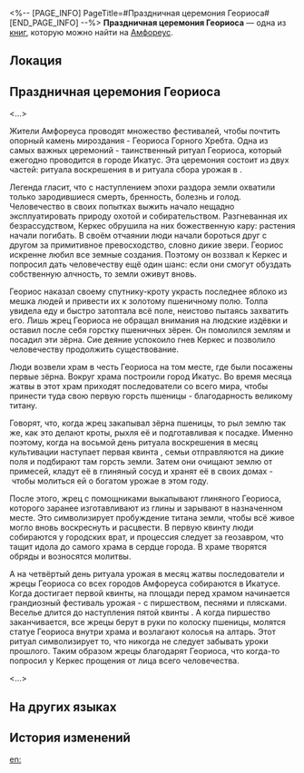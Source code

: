 <%-- [PAGE_INFO]
PageTitle=#Праздничная церемония Геориоса#
[END_PAGE_INFO] --%>
{{Дополнить}}
{{Книга Инфобокс
|id           = 438
|partIds      = 190740
|Название     = 
|Изображение  = Предмет Книга Амфореус 4.png
|Мир          = Амфореус
|Томов        = 1
|Автор        = <!--нужно добавить-->
|Описание     = Здесь описаны важнейшие ритуалы восхваления божества, проводимые последователями Геориоса на Амфореусе.
|Том1         = {{tx}}
|Источник1    = {{tx|Отсутствует источник}}
|Персонажи    = 
|Фракции      = 
}}
'''Праздничная церемония Геориоса''' — одна из [[Книги|книг]], которую можно найти на [[Амфореус]].

==Локация==
{{Отметка карты|<!--название карты-->|<!--id отметки-->}}

==Праздничная церемония Геориоса==
<...>

Жители Амфореуса проводят множество фестивалей, чтобы почтить опорный камень мироздания - Геориоса Горного Хребта. Одна из самых важных церемоний - таинственный ритуал Геориоса, который ежегодно проводится в городе Икатус. Эта церемония состоит из двух частей: ритуала воскрешения в {{Rubi|месяц культивации|четвёртый месяц}} и ритуала сбора урожая в {{Rubi|месяц жатвы|восьмой месяц}}.

Легенда гласит, что с наступлением эпохи раздора земли охватили только зародившиеся смерть, бренность, болезнь и голод. Человечество в своих попытках выжить начало нещадно эксплуатировать природу охотой и собирательством. Разгневанная их безрассудством, Керкес обрушила на них божественную кару: растения начали погибать. В своём отчаянии люди начали бороться друг с другом за примитивное превосходство, словно дикие звери. Геориос искренне любил все земные создания. Поэтому он воззвал к Керкес и попросил дать человечеству ещё один шанс: если они смогут обуздать собственную алчность, то земли оживут вновь.

Геориос наказал своему спутнику-кроту украсть последнее яблоко из мешка людей и привести их к золотому пшеничному полю. Толпа увидела еду и быстро затоптала всё поле, неистово пытаясь захватить его. Лишь жрец Геориоса не обращал внимания на людские издёвки и оставил после себя горстку пшеничных зёрен. Он помолился землям и посадил эти зёрна. Сие деяние успокоило гнев Керкес и позволило человечеству продолжить существование.

Люди возвели храм в честь Геориоса на том месте, где были посажены первые зёрна. Вокруг храма построили город Икатус. Во время месяца жатвы в этот храм приходят последователи со всего мира, чтобы принести туда свою первую горсть пшеницы - благодарность великому титану.

Говорят, что, когда жрец закапывал зёрна пшеницы, то рыл землю так же, как это делают кроты, рыхля её и подготавливая к посадке. Именно поэтому, когда на восьмой день ритуала воскрешения в месяц культивации наступает первая квинта {{Rubi|часа врат|рассвет}}, семьи отправляются на дикие поля и подбирают там горсть земли. Затем они очищают землю от примесей, кладут её в глиняный сосуд и хранят её в своих домах -&nbsp;чтобы молиться ей о богатом урожае в этом году.

После этого, жрец с помощниками выкапывают глиняного Геориоса, которого заранее изготавливают из глины и зарывают в назначенном месте. Это символизирует пробуждение титана земли, чтобы всё живое могло вновь воскреснуть и расцвести. В первую квинту {{Rubi|часа ясности|раннее утро}} люди собираются у городских врат, и процессия следует за геозавром, что тащит идола до самого храма в сердце города. В храме творятся обряды и возносятся молитвы.

А на четвёртый день ритуала урожая в месяц жатвы последователи и жрецы Геориоса со всех городов Амфореуса собираются в Икатусе. Когда {{Rubi|час претворения|полдень}} достигает первой квинты, на площади перед храмом начинается грандиозный фестиваль урожая - с пиршеством, песнями и плясками. Веселье длится до наступления пятой квинты {{Rubi|часа разлуки|вечер}}. А когда пиршество заканчивается, все жрецы берут в руки по колоску пшеницы, молятся статуе Геориоса внутри храма и возлагают колосья на алтарь. Этот ритуал символизирует то, что никогда не следует забывать уроки прошлого. Таким образом жрецы благодарят Геориоса, что когда-то попросил у Керкес прощения от лица всего человечества.

<...>

==На других языках==
{{На других языках
|en   = Georios Festival Ceremony
|zhs  = 吉奥里亚节日仪典
|zht  = 吉奧里亞節日儀典
|ja   = ジョーリアの祭日儀式
|ko   = 지오리오스 명절 의식
|es   = Ceremonia del festival de Georios
|fr   = Cérémonie du festival de Géorios
|ru   = Праздничная церемония Геориоса
|th   = พิธีฉลองเทศกาล Georios
|vi   = Nghi Thức Lễ Hội Georios
|de   = Ritus des Georios-Festes
|id   = Ritual Festival Georios
|pt   = Cerimônia do Festival de Georios
}}

==История изменений==
{{История изменений|3.5}}

[[en:]]